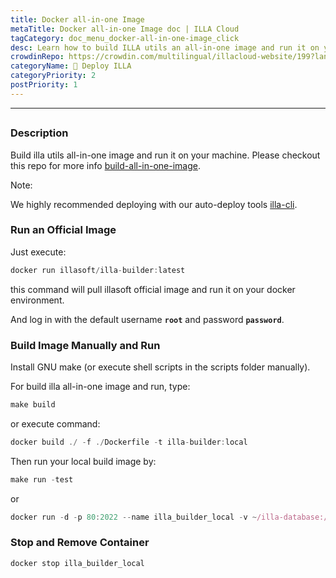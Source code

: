 ```yaml
---
title: Docker all-in-one Image
metaTitle: Docker all-in-one Image doc | ILLA Cloud 
tagCategory: doc_menu_docker-all-in-one-image_click
desc: Learn how to build ILLA utils an all-in-one image and run it on your machine.
crowdinRepo: https://crowdin.com/multilingual/illacloud-website/199?languages=en&filter=basic&value=0
categoryName: 👷 Deploy ILLA
categoryPriority: 2
postPriority: 1
---
```

---

## <h2 hidden>Docker all-in-one Image</h2>

### Description

Build illa utils all-in-one image and run it on your machine. Please checkout this repo for more info [build-all-in-one-image](https://github.com/illacloud/build-all-in-one-image).

Note:

We highly recommended deploying with our auto-deploy tools [illa-cli](https://github.com/illacloud/illa).

### Run an Official Image


Just execute:

```jsx
docker run illasoft/illa-builder:latest
```

this command will pull illasoft official image and run it on your docker environment.

And log in with the default username **`root`** and password **`password`**.


### Build Image Manually and Run

Install GNU make (or execute shell scripts in the scripts folder manually).

For build illa all-in-one image and run, type:

```jsx
make build
```

or execute command:

```jsx
docker build ./ -f ./Dockerfile -t illa-builder:local
```

Then run your local build image by:

```jsx
make run -test
```

or 

```jsx
docker run -d -p 80:2022 --name illa_builder_local -v ~/illa-database:/opt/illa/database -v ~/illa-drive:/opt/illa/drive illa-builder:local
```


### Stop and Remove Container

```jsx
docker stop illa_builder_local
```
